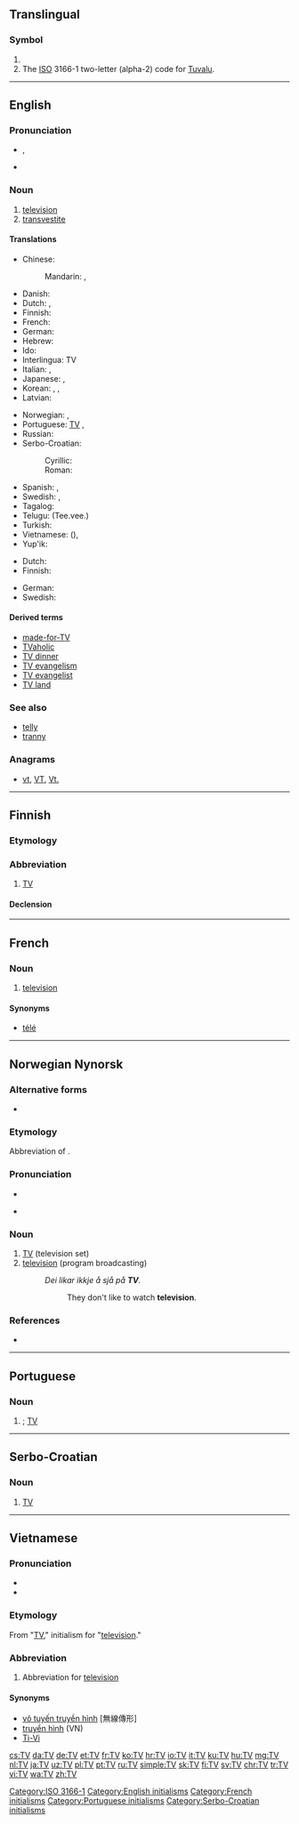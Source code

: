 {{also|tv|.tv}}
==Translingual==
{{wikipedia|dab=TV (disambiguation)|TV}}

===Symbol===
{{head|mul|symbol}}

# {{SI-unit-abb|tera|volt|[[electromotive force]]}}
# The [[ISO]] 3166-1 two-letter (alpha-2) code for [[Tuvalu]].

[[Category:ISO 3166-1]]

----

==English==

===Pronunciation===
* {{enPR|tē'vē'}}, {{IPA|/ˈtiːˈviː/|lang=en}}
* {{a|Southern US}} {{IPA|/ˈti.vi/|lang=en}}

===Noun===
{{en-noun}}

# [[television]]
# [[transvestite]]

====Translations====
{{trans-top|abbreviation for television}}
* Chinese:
*: Mandarin: {{t+|cmn|電視|sc=Hani}}, {{t+|cmn|电视|tr=diànshì|sc=Hani}}
* Danish: {{t+|da|tv|n}}
* Dutch: {{t+|nl|tv|f}}, {{t|nl|teevee|f}}
* Finnish: {{t+|fi|TV}}
* French: {{t+|fr|télé|f}}
* German: {{t+|de|TV|n}}
* Hebrew: {{t+|he|טלוויזיה|f|tr=televizia}}
* Ido: {{t+|io|TV}}
* Interlingua: TV
* Italian: {{t+|it|TV|f}}, {{t|it|tivù|f}}
* Japanese: {{t+|ja|テレビ|tr=terebi}}, {{t+|ja|テレビジョン|tr=terebijon|sc=Jpan}}
* Korean: {{t|ko|텔레비|sc=Kore}}, {{t|ko|티비|sc=Kore}}, {{t+|ko|텔레비전|sc=Hang}}
* Latvian: {{t|lv|TV}}
{{trans-mid}}
* Norwegian: {{t|no|TV}}, {{t|no|teve}}
* Portuguese: [[TV#Portuguese|TV]] {{g|f}}, {{t|pt|tevê|f}}
* Russian: {{t+|ru|ТВ|n|tr=tɛvɛ́}}
* Serbo-Croatian:
*: Cyrillic: {{t|sh|ТВ|sc=Cyrl}}
*: Roman: {{t|sh|TV}}
* Spanish: {{t+|es|tele}}, {{t+|es|tv|f}}
* Swedish: {{t+|sv|tv}}, {{t+|sv|teve}}
* Tagalog: {{t|tl|TV}}
* Telugu: {{t|te|టీ.వీ.}} (Tee.vee.)
* Turkish: {{t+|tr|TV}}
* Vietnamese: {{t+|vi|truyền hình}} ({{t|vi|傳形|sc=Hani}}), {{t+|vi|TV}}
* Yup'ik: {{t|esu|tiiviiq}}
{{trans-bottom}}

{{trans-top|abbreviation for transvestite}}
* Dutch: {{t|nl|travo|m}}
* Finnish: {{t+|fi|transu}}
{{trans-mid}}
* German: {{t+|de|Transe|f}}
* Swedish: {{t+|sv|T}}
{{trans-bottom}}

====Derived terms====
* [[made-for-TV]]
* [[TVaholic]]
* [[TV dinner]]
* [[TV evangelism]]
* [[TV evangelist]]
* [[TV land]]

===See also===
* [[telly]]
* [[tranny]]

===Anagrams===
* [[vt#English|vt]], [[VT#English|VT]], [[Vt.#English|Vt.]]

[[Category:English initialisms]]

----

==Finnish==

===Etymology===
{{term|televisio||television}}

===Abbreviation===
{{rfc-header|Abbreviation}}
{{fi-abbr}}

# [[TV#English|TV]] {{gloss|abbreviation for television}}

====Declension====
{{fi-decl-filee-dot|TV|e|ä}}

----

==French==

===Noun===
{{fr-noun|f|TV}}

# {{context|Canada|and|Belgium|informal|lang=fr}} [[television]]

====Synonyms====
* [[télé]]

[[Category:French initialisms]]

----

==Norwegian Nynorsk==

===Alternative forms===
* {{l|nn|tv}}

===Etymology===
Abbreviation of {{term|televisjon|lang=nn}}.

===Pronunciation===
* {{IPA|/ˈteːˈʋeː/|lang=no}}
* {{a|Standard Eastern}} {{IPA|[ˈtêːˈʋěː]|lang=no}}

===Noun===
{{nn-noun-m1|stem=TV-}}

# [[#English TV|TV]] (television set)
# [[television]] (program broadcasting)
#: ''Dei likar ikkje å sjå på '''TV'''.''
#:: They don't like to watch '''television'''. 

===References===
* {{R:Dokumentasjonsprosjektet|lang=nn}}

----

==Portuguese==

===Noun===
{{head|pt|noun|g=f}}

# {{initialism of|televisão|lang=pt|nodot=1}}; [[TV#English|TV]]

[[Category:Portuguese initialisms]]

----

==Serbo-Croatian==

===Noun===
{{sh-noun|g=m|r|ТВ}}

# [[TV#English|TV]]

[[Category:Serbo-Croatian initialisms]]

----

==Vietnamese==

===Pronunciation===
* {{IPA|/ˈtiːˈviː/|lang=vi}}
* {{homophones|lang=vi|Ti-Vi}}

===Etymology===
From {{etyl|en|vi}} "[[TV#English|TV]]," initialism for "[[television]]."

===Abbreviation===
{{rfc-header|Abbreviation}}
{{head|vi|abbreviation}}

# Abbreviation for [[television]]

====Synonyms====
* [[vô tuyến truyền hình]] [無線傳形]
* [[truyền hình]] (VN)
* [[Ti-Vi]]

[[cs:TV]]
[[da:TV]]
[[de:TV]]
[[et:TV]]
[[fr:TV]]
[[ko:TV]]
[[hr:TV]]
[[io:TV]]
[[it:TV]]
[[ku:TV]]
[[hu:TV]]
[[mg:TV]]
[[nl:TV]]
[[ja:TV]]
[[uz:TV]]
[[pl:TV]]
[[pt:TV]]
[[ru:TV]]
[[simple:TV]]
[[sk:TV]]
[[fi:TV]]
[[sv:TV]]
[[chr:TV]]
[[tr:TV]]
[[vi:TV]]
[[wa:TV]]
[[zh:TV]]